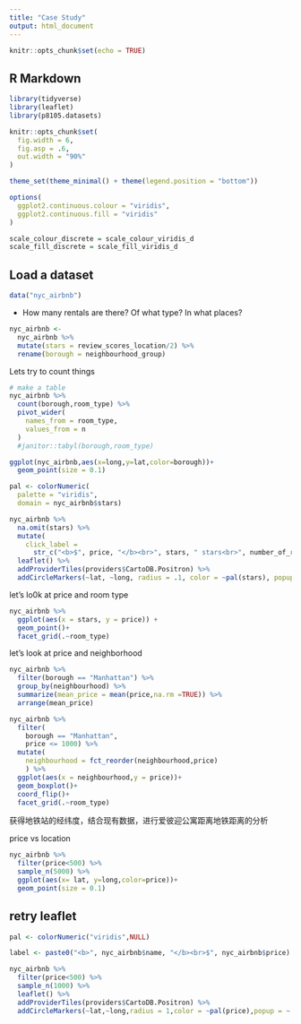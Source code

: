 ```yaml
---
title: "Case Study"
output: html_document
---
```


```r
knitr::opts_chunk$set(echo = TRUE)
```

## R Markdown

```r
library(tidyverse)
library(leaflet)
library(p8105.datasets)

knitr::opts_chunk$set(
  fig.width = 6,
  fig.asp = .6,
  out.width = "90%"
)

theme_set(theme_minimal() + theme(legend.position = "bottom"))

options(
  ggplot2.continuous.colour = "viridis",
  ggplot2.continuous.fill = "viridis"
)

scale_colour_discrete = scale_colour_viridis_d
scale_fill_discrete = scale_fill_viridis_d
```

## Load a dataset


```r
data("nyc_airbnb")
```

* How many rentals are there? Of what type? In what places?
```r
nyc_airbnb <- 
  nyc_airbnb %>% 
  mutate(stars = review_scores_location/2) %>% 
  rename(borough = neighbourhood_group)

```
Lets try to count things
```r
# make a table
nyc_airbnb %>% 
  count(borough,room_type) %>% 
  pivot_wider(
    names_from = room_type,
    values_from = n
  )
  #janitor::tabyl(borough,room_type)

```

```r
ggplot(nyc_airbnb,aes(x=long,y=lat,color=borough))+
  geom_point(size = 0.1)

pal <- colorNumeric(
  palette = "viridis",
  domain = nyc_airbnb$stars)

nyc_airbnb %>% 
  na.omit(stars) %>% 
  mutate(
    click_label = 
      str_c("<b>$", price, "</b><br>", stars, " stars<br>", number_of_reviews, " reviews")) %>% 
  leaflet() %>% 
  addProviderTiles(providers$CartoDB.Positron) %>% 
  addCircleMarkers(~lat, ~long, radius = .1, color = ~pal(stars), popup = ~click_label)
```

let's lo0k at price and room type
```r
nyc_airbnb %>% 
  ggplot(aes(x = stars, y = price)) +
  geom_point()+
  facet_grid(.~room_type)
```
let's look at price and neighborhood
```r
nyc_airbnb %>% 
  filter(borough == "Manhattan") %>% 
  group_by(neighbourhood) %>% 
  summarize(mean_price = mean(price,na.rm =TRUE)) %>% 
  arrange(mean_price)

nyc_airbnb %>% 
  filter(
    borough == "Manhattan",
    price <= 1000) %>% 
  mutate(
    neighbourhood = fct_reorder(neighbourhood,price)
    ) %>% 
  ggplot(aes(x = neighbourhood,y = price))+
  geom_boxplot()+
  coord_flip()+
  facet_grid(.~room_type)
```

获得地铁站的经纬度，结合现有数据，进行爱彼迎公寓距离地铁距离的分析

price vs location
```r
nyc_airbnb %>% 
  filter(price<500) %>% 
  sample_n(5000) %>% 
  ggplot(aes(x= lat, y=long,color=price))+
  geom_point(size = 0.1)
```

## retry leaflet
```r
pal <- colorNumeric("viridis",NULL)

label <- paste0("<b>", nyc_airbnb$name, "</b><br>$", nyc_airbnb$price)

nyc_airbnb %>% 
  filter(price<500) %>% 
  sample_n(1000) %>% 
  leaflet() %>% 
  addProviderTiles(providers$CartoDB.Positron) %>% 
  addCircleMarkers(~lat,~long,radius = 1,color = ~pal(price),popup = ~ label)
  
```


